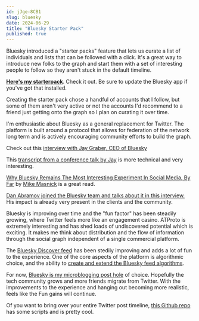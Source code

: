 ```yaml
---
id: jJge-8CB1
slug: bluesky
date: 2024-06-29
title: "Bluesky Starter Pack"
published: true
---
```


Bluesky introduced a "starter packs" feature that lets us curate a list of individuals and lists that can be followed with a click. It's a great way to introduce new folks to the graph and start them with a set of interesting people to follow so they aren't stuck in the default timeline.

**[Here's my starterpack](https://go.bsky.app/4hPRktc)**. Check it out. Be sure to update the Bluesky app if you've got that installed. 

Creating the starter pack chose a handful of accounts that I follow, but some of them aren't very active or not the accounts I'd recommend to a friend just getting onto the graph so I plan on curating it over time.

I'm enthusiastic about Bluesky as a general replacement for Twitter. The platform is built around a protocol that allows for federation of the network long term and is actively encouraging community efforts to build the graph.

Check out this [interview with Jay Graber, CEO of Bluesky](https://www.theverge.com/2024/3/25/24108872/bluesky-ceo-graber-federation-social-media-decoder-interview)

This [transcript from a conference talk by Jay](https://protocol.ai/blog/transcription-bluesky-blog/) is more technical and very interesting.

[Why Bluesky Remains The Most Interesting Experiment In Social Media, By Far](https://www.techdirt.com/2024/03/27/why-bluesky-remains-the-most-interesting-experiment-in-social-media-by-far/) by [Mike Masnick](https://bsky.app/profile/mmasnick.bsky.social) is a great read.

[Dan Abramov joined the Bluesky team and talks about it in this interview.](https://tomorrow.fm/95) His impact is already very present in the clients and the community.

Bluesky is improving over time and the "fun factor" has been steadily growing, where Twitter feels more like an engagement casino. ATProto is extremely interesting and has shed loads of undiscovered potential which is exciting. It makes me think about distribution and the flow of information through the social graph independent of a single commercial platform.

The [Bluesky Discover feed](https://bsky.app/profile/bsky.app/feed/whats-hot) has been stedily improving and adds a lot of fun to the experience. One of the core aspects of the platform is algorithmic choice, and the ability to [create and extend the Bluesky feed algorithms](https://bsky.social/about/blog/7-27-2023-custom-feeds).

For now, [Bluesky is my microblogging post hole](https://bsky.app/profile/joelhooks.com) of choice. Hopefully the tech community grows and more friends migrate from Twitter. With the improvements to the experience and hanging out becoming more realistic, feels like the Fun gains will continue.

Of you want to bring over your entire Twitter post timeline, [this Github repo](https://github.com/marcomaroni-github/twitter-to-bluesky) has some scripts and is pretty cool. 



